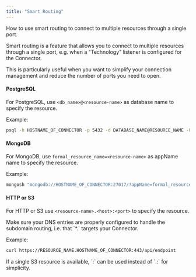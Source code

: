 ```yaml
---
title: "Smart Routing"
---
```



How to use smart routing to connect to multiple resources through a single port.

Smart routing is a feature that allows you to connect to multiple resources through a single port, e.g. when a "Technology" listener is configured for the Connector.

This is particularly useful when you want to simplify your connection management and reduce the number of ports you need to open.

#### PostgreSQL

For PostgreSQL, use `<db_name>@<resource-name>` as database name to specify the resource.

Example:

```bash
psql -h HOSTNAME_OF_CONNECTOR -p 5432 -d DATABASE_NAME@RESOURCE_NAME -U idp:formal:human:john@joinformal.com
```

#### MongoDB

For MongoDB, use `formal_resource_name=<resource-name>` as appName name to specify the resource.

Example:

```bash
mongosh "mongodb://HOSTNAME_OF_CONNECTOR:27017/?appName=formal_resource_name=RESOURCE_NAME"
```

#### HTTP or S3

For HTTP or S3 use `<resource-name>.<host>:<port>` to specify the resource.

<Warning>
Make sure your DNS entries are properly configured to handle the subdomain routing, i.e. that `*.<host>` targets your Connector.
</Warning>

Example:

```bash
curl https://RESOURCE_NAME.HOSTNAME_OF_CONNECTOR:443/api/endpoint
```

<CardInfo>
If a single S3 resource is available, `<host>:<port>` can be used instead of `<resource-name>.<host>:<port>` for simplicity.
</CardInfo>
